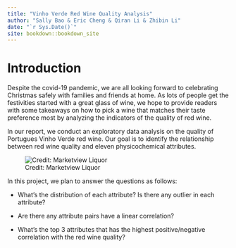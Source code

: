 ```yaml
--- 
title: "Vinho Verde Red Wine Quality Analysis"
author: "Sally Bao & Eric Cheng & Qiran Li & Zhibin Li"
date: "`r Sys.Date()`"
site: bookdown::bookdown_site
---
```


# Introduction

Despite the covid-19 pandemic, we are all looking forward to celebrating Christmas safely with families and friends at home. As lots of people get the festivities started with a great glass of wine, we hope to provide readers with some takeaways on how to pick a wine that matches their taste preference most by analyzing the indicators of the quality of red wine.

In our report, we conduct an exploratory data analysis on the quality of Portugues Vinho Verde red wine. Our goal is to identify the relationship between red wine quality and eleven physicochemical attributes.

![Credit: Marketview Liquor](resource/Christmas-Wine.jpg)


In this project, we plan to answer the questions as follows:

- What's the distribution of each attribute? Is there any outlier in each attribute?

- Are there any attribute pairs have a linear correlation? 

- What's the top 3 attributes that has the highest positive/negative correlation with the red wine quality? 

